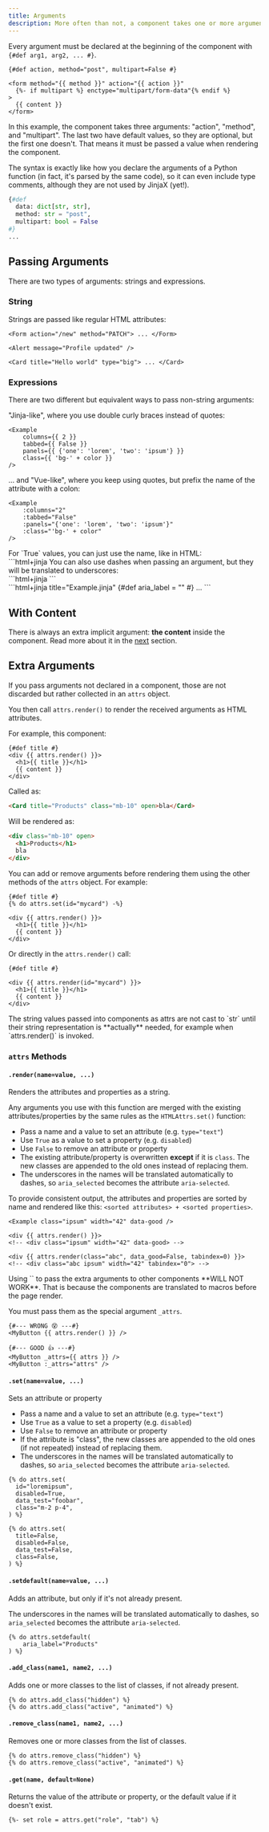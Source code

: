 ```yaml
---
title: Arguments
description: More often than not, a component takes one or more arguments to render.
---
```


Every argument must be declared at the beginning of the component with `{#def arg1, arg2, ... #}`.

```html+jinja
{#def action, method="post", multipart=False #}

<form method="{{ method }}" action="{{ action }}"
  {%- if multipart %} enctype="multipart/form-data"{% endif %}
>
  {{ content }}
</form>
```

In this example, the component takes three arguments: "action", "method", and "multipart". The last two have default values, so they are optional, but the first one doesn't. That means it must be passed a value when rendering the component.

The syntax is exactly like how you declare the arguments of a Python function (in fact, it's parsed by the same code), so it can even include type comments, although they are not used by JinjaX (yet!).

```python
{#def
  data: dict[str, str],
  method: str = "post",
  multipart: bool = False
#}
...
```

## Passing Arguments

There are two types of arguments: strings and expressions.

### String

Strings are passed like regular HTML attributes:

```html+jinja
<Form action="/new" method="PATCH"> ... </Form>

<Alert message="Profile updated" />

<Card title="Hello world" type="big"> ... </Card>
```

### Expressions

There are two different but equivalent ways to pass non-string arguments:

"Jinja-like", where you use double curly braces instead of quotes:

```html+jinja title="Jinja-like"
<Example
    columns={{ 2 }}
    tabbed={{ False }}
    panels={{ {'one': 'lorem', 'two': 'ipsum'} }}
    class={{ 'bg-' + color }}
/>
```

... and "Vue-like", where you keep using quotes, but prefix the name of the attribute with a colon:

```html+jinja title="Vue-like"
<Example
    :columns="2"
    :tabbed="False"
    :panels="{'one': 'lorem', 'two': 'ipsum'}"
    :class="'bg-' + color"
/>
```

<Callout type="info">
  For `True` values, you can just use the name, like in HTML:
  <br>
  ```html+jinja
  <Example class="green" hidden />
  ```
</Callout>

<Callout type="info">
  You can also use dashes when passing an argument, but they will be translated to underscores:
  <br>
  ```html+jinja
  <Example aria-label="Hi" />
  ```
  <br>
  ```html+jinja title="Example.jinja"
  {#def aria_label = "" #}
  ...
  ```
</Callout>


## With Content

There is always an extra implicit argument: **the content** inside the component. Read more about it in the [next](/guide/slots) section.


## Extra Arguments

If you pass arguments not declared in a component, those are not discarded but rather collected in an `attrs` object.

You then call `attrs.render()` to render the received arguments as HTML attributes.

For example, this component:

```html+jinja title="Card.jinja"
{#def title #}
<div {{ attrs.render() }}>
  <h1>{{ title }}</h1>
  {{ content }}
</div>
```

Called as:

```html
<Card title="Products" class="mb-10" open>bla</Card>
```

Will be rendered as:

```html
<div class="mb-10" open>
  <h1>Products</h1>
  bla
</div>
```

You can add or remove arguments before rendering them using the other methods of the `attrs` object. For example:

```html+jinja
{#def title #}
{% do attrs.set(id="mycard") -%}

<div {{ attrs.render() }}>
  <h1>{{ title }}</h1>
  {{ content }}
</div>
```

Or directly in the `attrs.render()` call:

```html+jinja
{#def title #}

<div {{ attrs.render(id="mycard") }}>
  <h1>{{ title }}</h1>
  {{ content }}
</div>
```

<Callout type="info">
The string values passed into components as attrs are not cast to `str` until their string representation is **actually** needed, for example when `attrs.render()` is invoked.
</Callout>

### `attrs` Methods

#### `.render(name=value, ...)`

Renders the attributes and properties as a string.

Any arguments you use with this function are merged with the existing
attributes/properties by the same rules as the `HTMLAttrs.set()` function:

- Pass a name and a value to set an attribute (e.g. `type="text"`)
- Use `True` as a value to set a property (e.g. `disabled`)
- Use `False` to remove an attribute or property
- The existing attribute/property is overwritten **except** if it is `class`.
  The new classes are appended to the old ones instead of replacing them.
- The underscores in the names will be translated automatically to dashes,
  so `aria_selected` becomes the attribute `aria-selected`.

To provide consistent output, the attributes and properties
are sorted by name and rendered like this:
`<sorted attributes> + <sorted properties>`.

```html+jinja
<Example class="ipsum" width="42" data-good />
```

```html+jinja
<div {{ attrs.render() }}>
<!-- <div class="ipsum" width="42" data-good> -->

<div {{ attrs.render(class="abc", data_good=False, tabindex=0) }}>
<!-- <div class="abc ipsum" width="42" tabindex="0"> -->
```

<Callout type="warning">
Using `<Component {{ attrs.render() }}>` to pass the extra arguments to other components **WILL NOT WORK**. That is because the components are translated to macros before the page render.

You must pass them as the special argument `_attrs`.

```html+jinja
{#--- WRONG 😵 ---#}
<MyButton {{ attrs.render() }} />

{#--- GOOD 👍 ---#}
<MyButton _attrs={{ attrs }} />
<MyButton :_attrs="attrs" />
```
</Callout>

#### `.set(name=value, ...)`

Sets an attribute or property

- Pass a name and a value to set an attribute (e.g. `type="text"`)
- Use `True` as a value to set a property (e.g. `disabled`)
- Use `False` to remove an attribute or property
- If the attribute is "class", the new classes are appended to
  the old ones (if not repeated) instead of replacing them.
- The underscores in the names will be translated automatically to dashes,
  so `aria_selected` becomes the attribute `aria-selected`.

```html+jinja title="Adding attributes/properties"
{% do attrs.set(
  id="loremipsum",
  disabled=True,
  data_test="foobar",
  class="m-2 p-4",
) %}
```

```html+jinja title="Removing attributes/properties"
{% do attrs.set(
  title=False,
  disabled=False,
  data_test=False,
  class=False,
) %}
```

#### `.setdefault(name=value, ...)`

Adds an attribute, but only if it's not already present.

The underscores in the names will be translated automatically to dashes, so `aria_selected`
becomes the attribute `aria-selected`.

```html+jinja
{% do attrs.setdefault(
    aria_label="Products"
) %}
```

#### `.add_class(name1, name2, ...)`

Adds one or more classes to the list of classes, if not already present.

```html+jinja
{% do attrs.add_class("hidden") %}
{% do attrs.add_class("active", "animated") %}
```

#### `.remove_class(name1, name2, ...)`

Removes one or more classes from the list of classes.

```html+jinja
{% do attrs.remove_class("hidden") %}
{% do attrs.remove_class("active", "animated") %}
```

#### `.get(name, default=None)`

Returns the value of the attribute or property,
or the default value if it doesn't exist.

```html+jinja
{%- set role = attrs.get("role", "tab") %}
```
